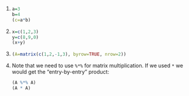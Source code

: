 1. 
    
    ```r
    a=3
    b=4
    (c=a*b)
    ```


2.

    ```r
    x=c(1,2,3)
    y=c(8,9,0)
    (x+y)
    ```


3.

    ```r
    (A=matrix(c(1,2,-1,3), byrow=TRUE, nrow=2))
    ```


4.
    Note that we need to use `%*%` for matrix multiplication. If we used `*` we would get the "entry-by-entry" product:

    ```r
    (A %*% A)
    (A * A)
    ```
    
    
    